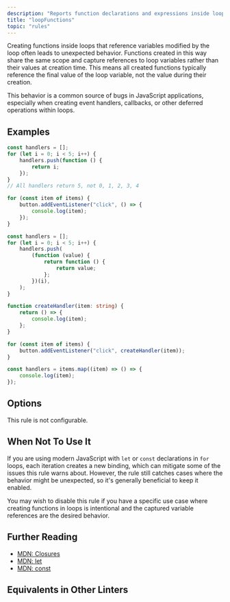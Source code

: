 ```yaml
---
description: "Reports function declarations and expressions inside loops that reference variables modified by the loop."
title: "loopFunctions"
topic: "rules"
---
```



<RuleSummary plugin="performance" rule="loopFunctions" />

Creating functions inside loops that reference variables modified by the loop often leads to unexpected behavior.
Functions created in this way share the same scope and capture references to loop variables rather than their values at creation time.
This means all created functions typically reference the final value of the loop variable, not the value during their creation.

This behavior is a common source of bugs in JavaScript applications, especially when creating event handlers, callbacks, or other deferred operations within loops.

## Examples

<Tabs>
<TabItem label="❌ Incorrect">

```ts
const handlers = [];
for (let i = 0; i < 5; i++) {
	handlers.push(function () {
		return i;
	});
}
// All handlers return 5, not 0, 1, 2, 3, 4
```

```ts
for (const item of items) {
	button.addEventListener("click", () => {
		console.log(item);
	});
}
```

</TabItem>
<TabItem label="✅ Correct">

```ts
const handlers = [];
for (let i = 0; i < 5; i++) {
	handlers.push(
		(function (value) {
			return function () {
				return value;
			};
		})(i),
	);
}
```

```ts
function createHandler(item: string) {
	return () => {
		console.log(item);
	};
}

for (const item of items) {
	button.addEventListener("click", createHandler(item));
}
```

```ts
const handlers = items.map((item) => () => {
	console.log(item);
});
```

</TabItem>
</Tabs>

## Options

This rule is not configurable.

## When Not To Use It

If you are using modern JavaScript with `let` or `const` declarations in `for` loops, each iteration creates a new binding, which can mitigate some of the issues this rule warns about.
However, the rule still catches cases where the behavior might be unexpected, so it's generally beneficial to keep it enabled.

You may wish to disable this rule if you have a specific use case where creating functions in loops is intentional and the captured variable references are the desired behavior.

## Further Reading

- [MDN: Closures](https://developer.mozilla.org/en-US/docs/Web/JavaScript/Closures)
- [MDN: let](https://developer.mozilla.org/en-US/docs/Web/JavaScript/Reference/Statements/let)
- [MDN: const](https://developer.mozilla.org/en-US/docs/Web/JavaScript/Reference/Statements/const)

## Equivalents in Other Linters

<RuleEquivalents pluginId="performance" ruleId="loopFunctions" />
